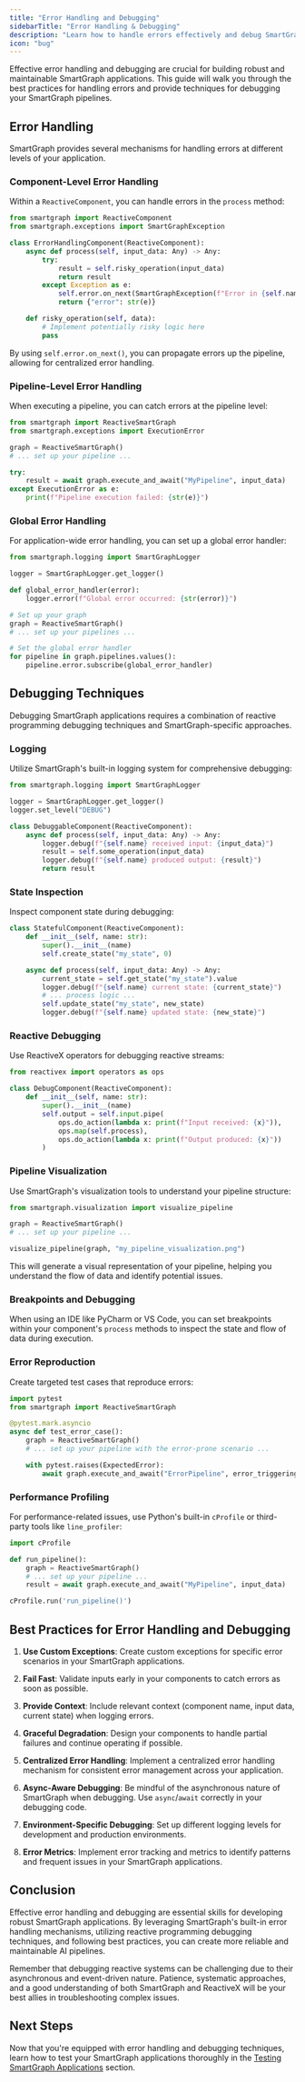 ```yaml
---
title: "Error Handling and Debugging"
sidebarTitle: "Error Handling & Debugging"
description: "Learn how to handle errors effectively and debug SmartGraph applications"
icon: "bug"
---
```


Effective error handling and debugging are crucial for building robust and maintainable SmartGraph applications. This guide will walk you through the best practices for handling errors and provide techniques for debugging your SmartGraph pipelines.

## Error Handling

SmartGraph provides several mechanisms for handling errors at different levels of your application.

### Component-Level Error Handling

Within a `ReactiveComponent`, you can handle errors in the `process` method:

```python
from smartgraph import ReactiveComponent
from smartgraph.exceptions import SmartGraphException

class ErrorHandlingComponent(ReactiveComponent):
    async def process(self, input_data: Any) -> Any:
        try:
            result = self.risky_operation(input_data)
            return result
        except Exception as e:
            self.error.on_next(SmartGraphException(f"Error in {self.name}: {str(e)}"))
            return {"error": str(e)}

    def risky_operation(self, data):
        # Implement potentially risky logic here
        pass
```

By using `self.error.on_next()`, you can propagate errors up the pipeline, allowing for centralized error handling.

### Pipeline-Level Error Handling

When executing a pipeline, you can catch errors at the pipeline level:

```python
from smartgraph import ReactiveSmartGraph
from smartgraph.exceptions import ExecutionError

graph = ReactiveSmartGraph()
# ... set up your pipeline ...

try:
    result = await graph.execute_and_await("MyPipeline", input_data)
except ExecutionError as e:
    print(f"Pipeline execution failed: {str(e)}")
```

### Global Error Handling

For application-wide error handling, you can set up a global error handler:

```python
from smartgraph.logging import SmartGraphLogger

logger = SmartGraphLogger.get_logger()

def global_error_handler(error):
    logger.error(f"Global error occurred: {str(error)}")

# Set up your graph
graph = ReactiveSmartGraph()
# ... set up your pipelines ...

# Set the global error handler
for pipeline in graph.pipelines.values():
    pipeline.error.subscribe(global_error_handler)
```

## Debugging Techniques

Debugging SmartGraph applications requires a combination of reactive programming debugging techniques and SmartGraph-specific approaches.

### Logging

Utilize SmartGraph's built-in logging system for comprehensive debugging:

```python
from smartgraph.logging import SmartGraphLogger

logger = SmartGraphLogger.get_logger()
logger.set_level("DEBUG")

class DebuggableComponent(ReactiveComponent):
    async def process(self, input_data: Any) -> Any:
        logger.debug(f"{self.name} received input: {input_data}")
        result = self.some_operation(input_data)
        logger.debug(f"{self.name} produced output: {result}")
        return result
```

### State Inspection

Inspect component state during debugging:

```python
class StatefulComponent(ReactiveComponent):
    def __init__(self, name: str):
        super().__init__(name)
        self.create_state("my_state", 0)

    async def process(self, input_data: Any) -> Any:
        current_state = self.get_state("my_state").value
        logger.debug(f"{self.name} current state: {current_state}")
        # ... process logic ...
        self.update_state("my_state", new_state)
        logger.debug(f"{self.name} updated state: {new_state}")
```

### Reactive Debugging

Use ReactiveX operators for debugging reactive streams:

```python
from reactivex import operators as ops

class DebugComponent(ReactiveComponent):
    def __init__(self, name: str):
        super().__init__(name)
        self.output = self.input.pipe(
            ops.do_action(lambda x: print(f"Input received: {x}")),
            ops.map(self.process),
            ops.do_action(lambda x: print(f"Output produced: {x}"))
        )
```

### Pipeline Visualization

Use SmartGraph's visualization tools to understand your pipeline structure:

```python
from smartgraph.visualization import visualize_pipeline

graph = ReactiveSmartGraph()
# ... set up your pipeline ...

visualize_pipeline(graph, "my_pipeline_visualization.png")
```

This will generate a visual representation of your pipeline, helping you understand the flow of data and identify potential issues.

### Breakpoints and Debugging

When using an IDE like PyCharm or VS Code, you can set breakpoints within your component's `process` methods to inspect the state and flow of data during execution.

### Error Reproduction

Create targeted test cases that reproduce errors:

```python
import pytest
from smartgraph import ReactiveSmartGraph

@pytest.mark.asyncio
async def test_error_case():
    graph = ReactiveSmartGraph()
    # ... set up your pipeline with the error-prone scenario ...

    with pytest.raises(ExpectedError):
        await graph.execute_and_await("ErrorPipeline", error_triggering_input)
```

### Performance Profiling

For performance-related issues, use Python's built-in `cProfile` or third-party tools like `line_profiler`:

```python
import cProfile

def run_pipeline():
    graph = ReactiveSmartGraph()
    # ... set up your pipeline ...
    result = await graph.execute_and_await("MyPipeline", input_data)

cProfile.run('run_pipeline()')
```

## Best Practices for Error Handling and Debugging

1. **Use Custom Exceptions**: Create custom exceptions for specific error scenarios in your SmartGraph applications.

2. **Fail Fast**: Validate inputs early in your components to catch errors as soon as possible.

3. **Provide Context**: Include relevant context (component name, input data, current state) when logging errors.

4. **Graceful Degradation**: Design your components to handle partial failures and continue operating if possible.

5. **Centralized Error Handling**: Implement a centralized error handling mechanism for consistent error management across your application.

6. **Async-Aware Debugging**: Be mindful of the asynchronous nature of SmartGraph when debugging. Use `async`/`await` correctly in your debugging code.

7. **Environment-Specific Debugging**: Set up different logging levels for development and production environments.

8. **Error Metrics**: Implement error tracking and metrics to identify patterns and frequent issues in your SmartGraph applications.

## Conclusion

Effective error handling and debugging are essential skills for developing robust SmartGraph applications. By leveraging SmartGraph's built-in error handling mechanisms, utilizing reactive programming debugging techniques, and following best practices, you can create more reliable and maintainable AI pipelines.

Remember that debugging reactive systems can be challenging due to their asynchronous and event-driven nature. Patience, systematic approaches, and a good understanding of both SmartGraph and ReactiveX will be your best allies in troubleshooting complex issues.

## Next Steps

Now that you're equipped with error handling and debugging techniques, learn how to test your SmartGraph applications thoroughly in the [Testing SmartGraph Applications](./testing) section.
